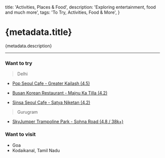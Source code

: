 
  title: 'Activities, Places & Food',
  description: 'Exploring entertainment, food and much more',
  tags: 'To Try, Activities, Food & More',
}

# {metadata.title}

{metadata.description}

---

### Want to try

> Delhi

- [<p className="flex gap-1">Pop Seoul Cafe - Greater Kailash (4.5)<ArrowUpRight className="mt-0.5 h-4 w-4 text-blue-600" /></p>](https://maps.app.goo.gl/NfRtbhRW7NWP9XQj6)
- [<p className="flex gap-1">Busan Korean Restaurant - Majnu Ka Tilla (4.2)<ArrowUpRight className="mt-0.5 h-4 w-4 text-blue-600" /></p>](https://maps.app.goo.gl/b9b1MeKo9iZeuKRw5)
- [<p className="flex gap-1">Sinsa Seoul Cafe - Satya Niketan (4.2)<ArrowUpRight className="mt-0.5 h-4 w-4 text-blue-600" /></p>](https://maps.app.goo.gl/BvxfDUPupSeHyyqEA)

> Gurugram

- [<p className="flex gap-1">SkyJumper Trampoline Park - Sohna Road (4.8 / 38k+)<ArrowUpRight className="mt-0.5 h-4 w-4 text-blue-600" /></p>](https://maps.app.goo.gl/vqHeAiwL8xDR3NMu6)

### Want to visit

- Goa
- Kodaikanal, Tamil Nadu

